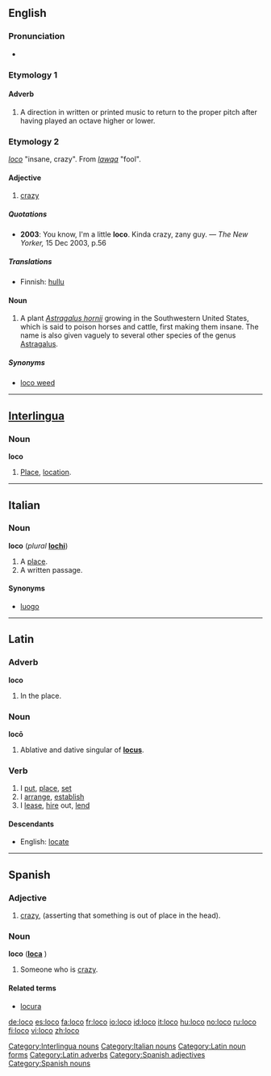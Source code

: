 ==English==

===Pronunciation===
*{{rhymes|əʊkəʊ}}

===Etymology 1===
{{It.}}

====Adverb====
{{en-adj}}

# {{music}} A direction in written or printed music to return to the proper pitch after having played an octave higher or lower.

===Etymology 2===
{{S.}} ''[[#spanish|loco]]'' "insane, crazy". From  {{Arab.}} ''[[lawqa]]'' "fool".

====Adjective====
{{en-adj}}

# {{colloquial}} [[crazy]]

=====Quotations=====
*'''2003''': You know, I'm a little '''loco'''.  Kinda crazy, zany guy. &mdash; ''The New Yorker,'' 15 Dec 2003, p.56

=====Translations=====
{{trans-top|crazy}}
*Finnish: [[hullu]]
{{trans-mid}}
{{trans-bottom}}

====Noun====
{{en-noun}}

# {{botany}} A plant ''[[Astragalus hornii]]'' growing in the Southwestern United States, which is said to poison horses and cattle, first making them insane. The name is also given vaguely to several other species of the genus [[Astragalus]]. 

=====Synonyms=====
*[[loco weed]]

----

==[[Interlingua]]==

===Noun===
'''loco'''

# [[place|Place]], [[location]].

[[Category:Interlingua nouns]]

----

==Italian==

===Noun===
'''loco''' (''plural'' '''[[lochi]]''')

# A [[place]].
# A written passage.

====Synonyms====
*[[luogo]]

[[Category:Italian nouns]]

----

==Latin==

===Adverb===
'''loco'''

# {{rfv-sense}} In the place.

===Noun===
'''locō'''

# Ablative and dative singular of '''[[locus]]'''.

===Verb===
{{la-verb|loco|locō|locare|locāre|locavi|locāvī|locatum|locātum}}

# I [[put]], [[place]], [[set]]
# I [[arrange]], [[establish]]
# I [[lease]], [[hire]] out, [[lend]]

{{la-inflec-are|loc}}

====Descendants====
*English: [[locate]]

[[Category:Latin noun forms]]
[[Category:Latin adverbs]]

----

==Spanish==

===Adjective===
{{es-adj|f=loca}}

# [[crazy]], (asserting that something is out of place in the head).

===Noun===
'''loco''' {{m}} ('''[[loca]]''' {{f}})

# Someone who is [[crazy]].

====Related terms====
* [[locura]]

[[Category:Spanish adjectives]]
[[Category:Spanish nouns]]

[[de:loco]]
[[es:loco]]
[[fa:loco]]
[[fr:loco]]
[[io:loco]]
[[id:loco]]
[[it:loco]]
[[hu:loco]]
[[no:loco]]
[[ru:loco]]
[[fi:loco]]
[[vi:loco]]
[[zh:loco]]